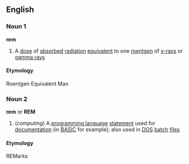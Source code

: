 ==English==
===Noun 1===
'''rem'''
#A [[dose]] of [[absorbed]] [[radiation]] [[equivalent]] to one [[roentgen]] of [[x-ray]]s or [[gamma ray]]s
====Etymology====
Roentgen Equivalent Man
===Noun 2===
'''rem''' or '''REM'''
#(''computing'') A [[programming language]] [[statement]] used for [[documentation]] (in [[BASIC]] for example); also used in [[DOS]] [[batch]] [[files]]
====Etymology====
REMarks